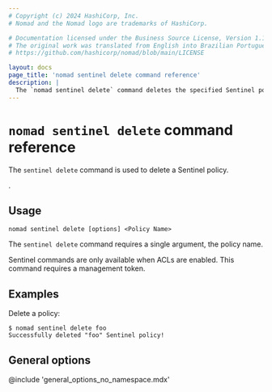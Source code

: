 ```yaml
---
# Copyright (c) 2024 HashiCorp, Inc.
# Nomad and the Nomad logo are trademarks of HashiCorp.

# Documentation licensed under the Business Source License, Version 1.1.
# The original work was translated from English into Brazilian Portuguese.
# https://github.com/hashicorp/nomad/blob/main/LICENSE

layout: docs
page_title: 'nomad sentinel delete command reference'
description: |
  The `nomad sentinel delete` command deletes the specified Sentinel policy in Nomad Enterprise.
---
```


# `nomad sentinel delete` command reference

The `sentinel delete` command is used to delete a Sentinel policy.

<EnterpriseAlert product="nomad"/>.

## Usage

```plaintext
nomad sentinel delete [options] <Policy Name>
```

The `sentinel delete` command requires a single argument, the policy name.

Sentinel commands are only available when ACLs are enabled. This command
requires a management token.

## Examples

Delete a policy:

```shell-session
$ nomad sentinel delete foo
Successfully deleted "foo" Sentinel policy!
```

## General options

@include 'general_options_no_namespace.mdx'
